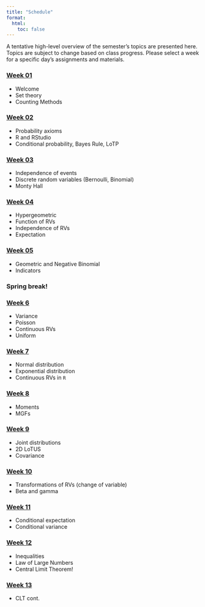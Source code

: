 ```yaml
---
title: "Schedule"
format: 
  html: 
    toc: false
---
```


A tentative high-level overview of the semester's topics are presented here. Topics are subject to change based on class progress. Please select a week for a specific day's assignments and materials.

### [Week 01](weeks/week-01.qmd)

-   Welcome
-   Set theory
-   Counting Methods

### [Week 02](weeks/week-02.qmd)

-   Probability axioms
-   R and RStudio
-   Conditional probability, Bayes Rule, LoTP

### [Week 03](weeks/week-03.qmd)

-   Independence of events
-   Discrete random variables (Bernoulli, Binomial)
-   Monty Hall

### [Week 04](weeks/week-04.qmd)

-   Hypergeometric
-   Function of RVs
-   Independence of RVs
-   Expectation

### [Week 05](weeks/week-05.qmd)

-   Geometric and Negative Binomial
-   Indicators

### Spring break!

### [Week 6](weeks/week-06.qmd)

-   Variance
-   Poisson
-   Continuous RVs
-   Uniform

### [Week 7](weeks/week-07.qmd)

-   Normal distribution
-   Exponential distribution
-   Continuous RVs in `R`

### [Week 8](weeks/week-08.qmd)

-   Moments
-   MGFs

### [Week 9](weeks/week-09.qmd)

-   Joint distributions
-   2D LoTUS
-   Covariance

### [Week 10](weeks/week-10.qmd)

-   Transformations of RVs (change of variable)
-   Beta and gamma

### [Week 11](weeks/week-11.qmd)

-   Conditional expectation
-   Conditional variance

### [Week 12](weeks/week-12.qmd)

-   Inequalities
-   Law of Large Numbers
-   Central Limit Theorem!

### [Week 13](weeks/week-13.qmd)

-   CLT cont.
